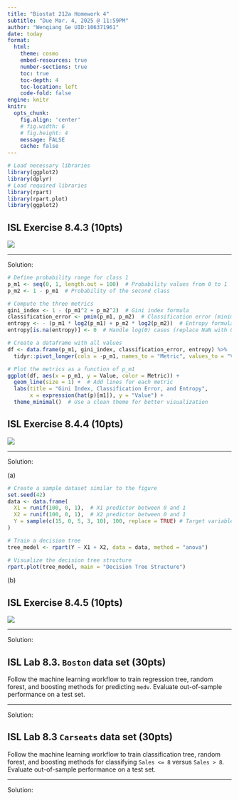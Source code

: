 ```yaml
---
title: "Biostat 212a Homework 4"
subtitle: "Due Mar. 4, 2025 @ 11:59PM"
author: "Wenqiang Ge UID:106371961"
date: today
format:
  html:
    theme: cosmo
    embed-resources: true
    number-sections: true
    toc: true
    toc-depth: 4
    toc-location: left
    code-fold: false
engine: knitr
knitr:
  opts_chunk: 
    fig.align: 'center'
    # fig.width: 6
    # fig.height: 4
    message: FALSE
    cache: false
---
```


```r
# Load necessary libraries
library(ggplot2)
library(dplyr)
# Load required libraries
library(rpart)
library(rpart.plot)
library(ggplot2)
```

## ISL Exercise 8.4.3 (10pts)

![](images/clipboard-2954413279.png)

------------------------------------------------------------------------

Solution:

```r
# Define probability range for class 1
p_m1 <- seq(0, 1, length.out = 100)  # Probability values from 0 to 1
p_m2 <- 1 - p_m1  # Probability of the second class

# Compute the three metrics
gini_index <- 1 - (p_m1^2 + p_m2^2)  # Gini index formula
classification_error <- pmin(p_m1, p_m2)  # Classification error (minimum probability)
entropy <- - (p_m1 * log2(p_m1) + p_m2 * log2(p_m2))  # Entropy formula
entropy[is.na(entropy)] <- 0  # Handle log(0) cases (replace NaN with 0)

# Create a dataframe with all values
df <- data.frame(p_m1, gini_index, classification_error, entropy) %>%
  tidyr::pivot_longer(cols = -p_m1, names_to = "Metric", values_to = "Value")

# Plot the metrics as a function of p_m1
ggplot(df, aes(x = p_m1, y = Value, color = Metric)) +
  geom_line(size = 1) +  # Add lines for each metric
  labs(title = "Gini Index, Classification Error, and Entropy",
       x = expression(hat(p)[m1]), y = "Value") +
  theme_minimal()  # Use a clean theme for better visualization

```

## ISL Exercise 8.4.4 (10pts)

![](images/clipboard-3811150071.png)

------------------------------------------------------------------------

Solution:

\(a\)

```r
# Create a sample dataset similar to the figure
set.seed(42)
data <- data.frame(
  X1 = runif(100, 0, 1),  # X1 predictor between 0 and 1
  X2 = runif(100, 0, 1),  # X2 predictor between 0 and 1
  Y = sample(c(15, 0, 5, 3, 10), 100, replace = TRUE) # Target variable based on regions
)

# Train a decision tree
tree_model <- rpart(Y ~ X1 + X2, data = data, method = "anova")

# Visualize the decision tree structure
rpart.plot(tree_model, main = "Decision Tree Structure")

```

\(b\)

## ISL Exercise 8.4.5 (10pts)

![](images/clipboard-946799181.png)

------------------------------------------------------------------------

Solution:

## ISL Lab 8.3. `Boston` data set (30pts)

Follow the machine learning workflow to train regression tree, random forest, and boosting methods for predicting `medv`. Evaluate out-of-sample performance on a test set.

------------------------------------------------------------------------

Solution:

## ISL Lab 8.3 `Carseats` data set (30pts)

Follow the machine learning workflow to train classification tree, random forest, and boosting methods for classifying `Sales <= 8` versus `Sales > 8`. Evaluate out-of-sample performance on a test set.

------------------------------------------------------------------------

Solution:
